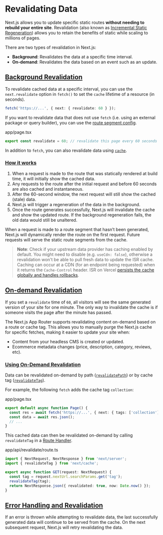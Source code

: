 # Revalidating Data

Next.js allows you to update specific static routes **without needing to rebuild your entire site**. Revalidation (also known as [Incremental Static Regeneration](/docs/pages/building-your-application/data-fetching/incremental-static-regeneration)) allows you to retain the benefits of static while scaling to millions of pages.

There are two types of revalidation in Next.js:

- **Background**: Revalidates the data at a specific time interval.
- **On-demand**: Revalidates the data based on an event such as an update.

## [Background Revalidation](#background-revalidation)

To revalidate cached data at a specific interval, you can use the `next.revalidate` option in `fetch()` to set the `cache` lifetime of a resource (in seconds).

```ts
fetch('https://...', { next: { revalidate: 60 } });
```

If you want to revalidate data that does not use `fetch` (i.e. using an external package or query builder), you can use the [route segment config](/docs/app/api-reference/file-conventions/route-segment-config#revalidate).

app/page.tsx

```ts
export const revalidate = 60; // revalidate this page every 60 seconds
```

In addition to `fetch`, you can also revalidate data using [`cache`](/docs/app/building-your-application/data-fetching/caching#per-request-caching).

### [How it works](#how-it-works)

1.  When a request is made to the route that was statically rendered at build time, it will initially show the cached data.
2.  Any requests to the route after the initial request and before 60 seconds are also cached and instantaneous.
3.  After the 60-second window, the next request will still show the cached (stale) data.
4.  Next.js will trigger a regeneration of the data in the background.
5.  Once the route generates successfully, Next.js will invalidate the cache and show the updated route. If the background regeneration fails, the old data would still be unaltered.

When a request is made to a route segment that hasn’t been generated, Next.js will dynamically render the route on the first request. Future requests will serve the static route segments from the cache.

> **Note**: Check if your upstream data provider has caching enabled by default. You might need to disable (e.g. `useCdn: false`), otherwise a revalidation won't be able to pull fresh data to update the ISR cache. Caching can occur at a CDN (for an endpoint being requested) when it returns the `Cache-Control` header. ISR on Vercel [persists the cache globally and handles rollbacks](https://vercel.com/docs/concepts/incremental-static-regeneration/overview).

## [On-demand Revalidation](#on-demand-revalidation)

If you set a `revalidate` time of `60`, all visitors will see the same generated version of your site for one minute. The only way to invalidate the cache is if someone visits the page after the minute has passed.

The Next.js App Router supports revalidating content on-demand based on a route or cache tag. This allows you to manually purge the Next.js cache for specific fetches, making it easier to update your site when:

- Content from your headless CMS is created or updated.
- Ecommerce metadata changes (price, description, category, reviews, etc).

### [Using On-Demand Revalidation](#using-on-demand-revalidation)

Data can be revalidated on-demand by path ([`revalidatePath`](/docs/app/api-reference/functions/revalidatePath)) or by cache tag ([`revalidateTag`](/docs/app/api-reference/functions/revalidateTag)).

For example, the following `fetch` adds the cache tag `collection`:

app/page.tsx

```ts
export default async function Page() {
  const res = await fetch('https://...', { next: { tags: ['collection'] } });
  const data = await res.json();
  // ...
}
```

This cached data can then be revalidated on-demand by calling `revalidateTag` in a [Route Handler](/docs/app/building-your-application/routing/router-handlers).

app/api/revalidate/route.ts

```ts
import { NextRequest, NextResponse } from 'next/server';
import { revalidateTag } from 'next/cache';

export async function GET(request: NextRequest) {
  const tag = request.nextUrl.searchParams.get('tag');
  revalidateTag(tag);
  return NextResponse.json({ revalidated: true, now: Date.now() });
}
```

## [Error Handling and Revalidation](#error-handling-and-revalidation)

If an error is thrown while attempting to revalidate data, the last successfully generated data will continue to be served from the cache. On the next subsequent request, Next.js will retry revalidating the data.
